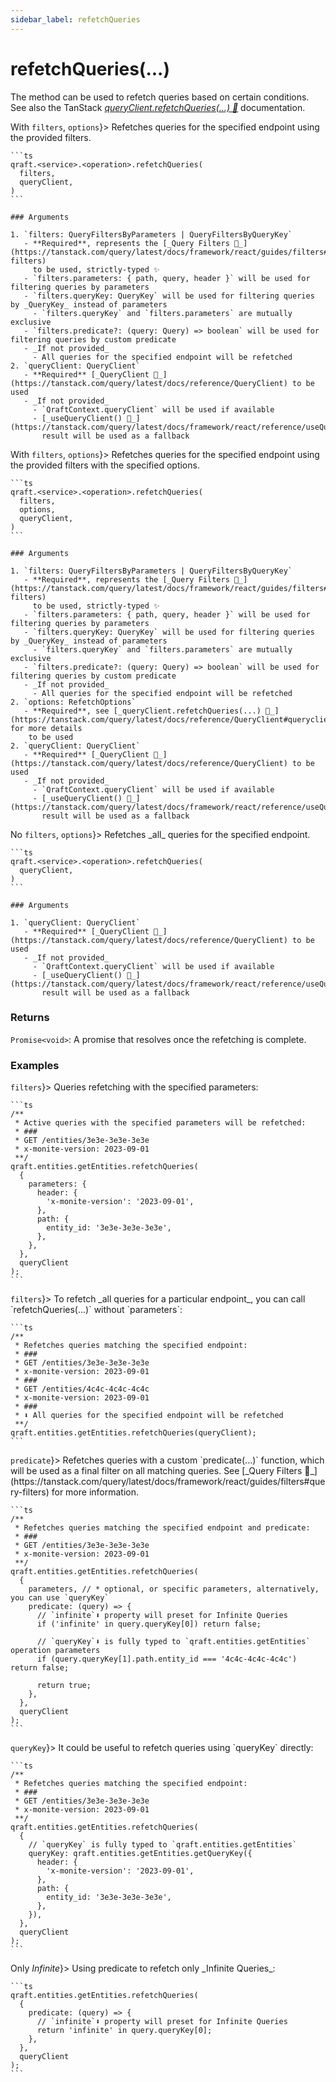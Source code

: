 ```yaml
---
sidebar_label: refetchQueries
---
```


# refetchQueries(...)

The method can be used to refetch queries based on certain conditions.
See also the TanStack [_queryClient.refetchQueries(...) 🌴_](https://tanstack.com/query/latest/docs/reference/QueryClient#queryclientrefetchqueries) documentation.

<Tabs>
  <TabItem value="with-filters-no-options" label={<span style={{verticalAlign: "middle"}}>With <code>filters</code>, <code style={{textDecoration: "line-through"}}>options</code></span>}>
    Refetches queries for the specified endpoint using the provided filters.

    ```ts
    qraft.<service>.<operation>.refetchQueries(
      filters,
      queryClient,
    )
    ```

    ### Arguments

    1. `filters: QueryFiltersByParameters | QueryFiltersByQueryKey`
       - **Required**, represents the [_Query Filters 🌴_](https://tanstack.com/query/latest/docs/framework/react/guides/filters#query-filters)
         to be used, strictly-typed ✨
       - `filters.parameters: { path, query, header }` will be used for filtering queries by parameters
       - `filters.queryKey: QueryKey` will be used for filtering queries by _QueryKey_ instead of parameters
         - `filters.queryKey` and `filters.parameters` are mutually exclusive
       - `filters.predicate?: (query: Query) => boolean` will be used for filtering queries by custom predicate
       - _If not provided_
         - All queries for the specified endpoint will be refetched
    2. `queryClient: QueryClient`
       - **Required** [_QueryClient 🌴_](https://tanstack.com/query/latest/docs/reference/QueryClient) to be used
       - _If not provided_
         - `QraftContext.queryClient` will be used if available
         - [_useQueryClient() 🌴_](https://tanstack.com/query/latest/docs/framework/react/reference/useQueryClient)
           result will be used as a fallback
  </TabItem>
  <TabItem value="with-filter-and-options" label={<span style={{verticalAlign: "middle"}}>With <code>filters</code>, <code>options</code></span>}>
    Refetches queries for the specified endpoint using the provided filters with the specified options.

    ```ts
    qraft.<service>.<operation>.refetchQueries(
      filters,
      options,
      queryClient,
    )
    ```

    ### Arguments

    1. `filters: QueryFiltersByParameters | QueryFiltersByQueryKey`
       - **Required**, represents the [_Query Filters 🌴_](https://tanstack.com/query/latest/docs/framework/react/guides/filters#query-filters)
         to be used, strictly-typed ✨
       - `filters.parameters: { path, query, header }` will be used for filtering queries by parameters
       - `filters.queryKey: QueryKey` will be used for filtering queries by _QueryKey_ instead of parameters
         - `filters.queryKey` and `filters.parameters` are mutually exclusive
       - `filters.predicate?: (query: Query) => boolean` will be used for filtering queries by custom predicate
       - _If not provided_
         - All queries for the specified endpoint will be refetched
    2. `options: RefetchOptions`
       - **Required**, see [_queryClient.refetchQueries(...) 🌴_](https://tanstack.com/query/latest/docs/reference/QueryClient#queryclientrefetchqueries) for more details
        to be used
    2. `queryClient: QueryClient`
       - **Required** [_QueryClient 🌴_](https://tanstack.com/query/latest/docs/reference/QueryClient) to be used
       - _If not provided_
         - `QraftContext.queryClient` will be used if available
         - [_useQueryClient() 🌴_](https://tanstack.com/query/latest/docs/framework/react/reference/useQueryClient)
           result will be used as a fallback
  </TabItem>
  <TabItem value="without-filters" label={<span style={{verticalAlign: "middle"}}>No <code style={{textDecoration: "line-through"}}>filters</code>, <code style={{textDecoration: "line-through"}}>options</code></span>}>
    Refetches _all_ queries for the specified endpoint.

    ```ts
    qraft.<service>.<operation>.refetchQueries(
      queryClient,
    )
    ```

    ### Arguments

    1. `queryClient: QueryClient`
       - **Required** [_QueryClient 🌴_](https://tanstack.com/query/latest/docs/reference/QueryClient) to be used
       - _If not provided_
         - `QraftContext.queryClient` will be used if available
         - [_useQueryClient() 🌴_](https://tanstack.com/query/latest/docs/framework/react/reference/useQueryClient)
           result will be used as a fallback
  </TabItem>
</Tabs>

### Returns

`Promise<void>`: A promise that resolves once the refetching is complete.

### Examples

<Tabs>
  <TabItem value="with-filters" label={<span style={{verticalAlign: "middle"}}><code>filters</code></span>}>
    Queries refetching with the specified parameters:

    ```ts
    /**
     * Active queries with the specified parameters will be refetched:
     * ###
     * GET /entities/3e3e-3e3e-3e3e
     * x-monite-version: 2023-09-01
     **/
    qraft.entities.getEntities.refetchQueries(
      {
        parameters: {
          header: {
            'x-monite-version': '2023-09-01',
          },
          path: {
            entity_id: '3e3e-3e3e-3e3e',
          },
        },
      },
      queryClient
    );
    ```
  </TabItem>
  <TabItem value="without-filters" label={<span style={{verticalAlign: "middle"}}><code style={{textDecoration: 'line-through'}}>filters</code></span>}>
    To refetch _all queries for a particular endpoint_, you can call `refetchQueries(...)` without `parameters`:

    ```ts
    /**
     * Refetches queries matching the specified endpoint:
     * ###
     * GET /entities/3e3e-3e3e-3e3e
     * x-monite-version: 2023-09-01
     * ###
     * GET /entities/4c4c-4c4c-4c4c
     * x-monite-version: 2023-09-01
     * ###
     * ⬇︎ All queries for the specified endpoint will be refetched
     **/
    qraft.entities.getEntities.refetchQueries(queryClient);
    ```
  </TabItem>
  <TabItem value="with-predicate" label={<span style={{verticalAlign: "middle"}}><code>predicate</code></span>}>
    Refetches queries with a custom `predicate(...)` function,
    which will be used as a final filter on all matching queries.
    See [_Query Filters 🌴_](https://tanstack.com/query/latest/docs/framework/react/guides/filters#query-filters)
    for more information.

    ```ts
    /**
     * Refetches queries matching the specified endpoint and predicate:
     * ###
     * GET /entities/3e3e-3e3e-3e3e
     * x-monite-version: 2023-09-01
     **/
    qraft.entities.getEntities.refetchQueries(
      {
        parameters, // * optional, or specific parameters, alternatively, you can use `queryKey`
        predicate: (query) => {
          // `infinite`⬇︎ property will preset for Infinite Queries
          if ('infinite' in query.queryKey[0]) return false;

          // `queryKey`⬇︎ is fully typed to `qraft.entities.getEntities` operation parameters
          if (query.queryKey[1].path.entity_id === '4c4c-4c4c-4c4c') return false;

          return true;
        },
      },
      queryClient
    );
    ```
  </TabItem>
  <TabItem value="with-query-key" label={<span style={{verticalAlign: "middle"}}><code>queryKey</code></span>}>
    It could be useful to refetch queries using `queryKey` directly:

    ```ts
    /**
     * Refetches queries matching the specified endpoint:
     * ###
     * GET /entities/3e3e-3e3e-3e3e
     * x-monite-version: 2023-09-01
     **/
    qraft.entities.getEntities.refetchQueries(
      {
        // `queryKey` is fully typed to `qraft.entities.getEntities`
        queryKey: qraft.entities.getEntities.getQueryKey({
          header: {
            'x-monite-version': '2023-09-01',
          },
          path: {
            entity_id: '3e3e-3e3e-3e3e',
          },
        }),
      },
      queryClient
    );
    ```
  </TabItem>
  <TabItem value="only-infinite" label={<span style={{verticalAlign: "middle"}}>Only <em>Infinite</em></span>}>
    Using predicate to refetch only _Infinite Queries_:

    ```ts
    qraft.entities.getEntities.refetchQueries(
      {
        predicate: (query) => {
          // `infinite`⬇︎ property will preset for Infinite Queries
          return 'infinite' in query.queryKey[0];
        },
      },
      queryClient
    );
    ```
  </TabItem>
</Tabs>
